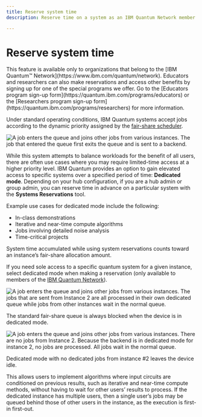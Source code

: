 ```yaml
---
title: Reserve system time
description: Reserve time on a system as an IBM Quantum Network member

---
```


# Reserve system time

<Admonition type="caution" title="Important">
  This feature is available only to organizations that belong to the [IBM Quantum&trade; Network](https://www.ibm.com/quantum/network). Educators and researchers can also make reservations and access other benefits by signing up for one of the special programs we offer. Go to the [Educators program sign-up form](https://quantum.ibm.com/programs/educators) or the [Researchers program sign-up form](https://quantum.ibm.com/programs/researchers) for more information.
</Admonition>

Under standard operating conditions, IBM Quantum systems accept jobs according to the dynamic priority assigned by the [fair-share scheduler](fair-share-queue).

![A job enters the queue and joins other jobs from various instances.  The job that entered the queue first exits the queue and is sent to a backend.](/images/run/normal_queue_with_providers1.jpg "Normal device-queuing operation")

While this system attempts to balance workloads for the benefit of all users, there are often use cases where you may require limited-time access at a higher priority level. IBM Quantum provides an option to gain elevated access to specific systems over a specified period of time: **Dedicated mode**. Depending on your hub configuration, if you are a hub admin or group admin, you can reserve time in advance on a particular system with the **Systems Reservations** tool.

Example use cases for dedicated mode include the following:

- In-class demonstrations
- Iterative and near-time compute algorithms
- Jobs involving detailed noise analysis
- Time-critical projects

<Admonition type="info" title="System reservations and fair-share allocation">
  System time accumulated while using system reservations counts toward an instance’s fair-share allocation amount.
</Admonition>

If you need sole access to a specific quantum system for a given instance, select dedicated mode when making a reservation (only available to members of the [IBM Quantum Network](https://www.ibm.com/quantum/network)).

![A job enters the queue and joins other jobs from various instances.  The jobs that are sent from Instance 2 are all processed in their own dedicated queue while jobs from other instances wait in the normal queue.](/images/migration/dedicated_queue1.jpg "Instance #2 in dedicated mode")

The standard fair-share queue is always blocked when the device is in dedicated mode.

![A job enters the queue and joins other jobs from various instances.  There are no jobs from Instance 2.  Because the backend is in dedicated mode for instance 2, no jobs are processed. All jobs wait in the normal queue.](/images/migration/dedicated_queue_no_jobs1.jpg "Dedicated mode with no dedicated jobs")

Dedicated mode with no dedicated jobs from instance #2 leaves the device idle.

This allows users to implement algorithms where input circuits are conditioned on previous results, such as iterative and near-time compute methods, without having to wait for other users’ results to process. If the dedicated instance has multiple users, then a single user’s jobs may be queued behind those of other users in the instance, as the execution is first-in first-out.
